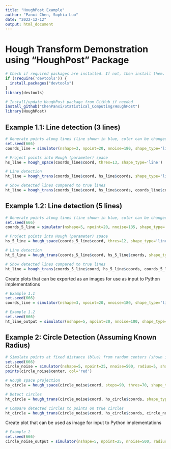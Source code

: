 ```yaml
---
title: "HoughPost Example"
author: "Panxi Chen, Sophia Luo"
date: "2022-12-12"
output: html_document
---
```


# Hough Transform Demonstration using "HoughPost" Package
```r
# Check if required packages are installed. If not, then install them.
if (!require('devtools')) {
  install.packages("devtools")
}
library(devtools)

# Install/update HoughPost package from GitHub if needed
install_github("ChenPanxi/Statistical_Computing/HoughPost")
library(HoughPost)
```

## Example 1.1: Line detection (3 lines)

```r
# Generate points along lines (line shown in blue, color can be changed)
set.seed(666)
coords_line = simulator(nshape=3, npoint=20, nnoise=180, shape_type='line', line_noise=TRUE, noise=TRUE)

# Project points into Hough (parameter) space
hs_line = hough_space(coords_line$coord, thres=13, shape_type='line')

# Line detection
ht_line = hough_trans(coords_line$coord, hs_line$coords, shape_type='line')

# Show detected lines compared to true lines
ht_line = hough_trans(coords_line$coord, hs_line$coords, coords_line$coord_shape, shape_type='line')
```

## Example 1.2: Line detection (5 lines)

```r
# Generate points along lines (line shown in blue, color can be changed)
set.seed(666)
coords_5_line = simulator(nshape=5, npoint=20, nnoise=135, shape_type='line', line_noise=TRUE, noise=TRUE)

# Project points into Hough (parameter) space
hs_5_line = hough_space(coords_5_line$coord, thres=12, shape_type='line')

# Line detection
ht_5_line = hough_trans(coords_5_line$coord, hs_5_line$coords, shape_type='line')

# Show detected lines compared to true lines
ht_line = hough_trans(coords_5_line$coord, hs_5_line$coords, coords_5_line$coord_shape, shape_type='line')
```

Create plots that can be exported as an images for use as input to Python implementations

```r
# Example 1.1
set.seed(666)
coords_line = simulator(nshape=3, npoint=20, nnoise=180, shape_type='line', show_simulation = FALSE, line_noise=TRUE, noise=TRUE)

# Example 1.2
set.seed(666)
ht_line_output = simulator(nshape=5, npoint=20, nnoise=100, shape_type='line', show_simulation=FALSE, noaxis=TRUE)
```

## Example 2: Circle Detection (Assuming Known Radius)

```r
# Simulate points at fixed distance (blue) from random centers (shown in red)
set.seed(666)
circle_noise = simulator(nshape=5, npoint=25, nnoise=500, radius=5, shape_type='circle', line_noise=TRUE, noise=TRUE)
points(circle_noise$center, col='red')

# Hough space projection
hs_circle = hough_space(circle_noise$coord, steps=90, thres=70, shape_type='circle')

# Detect circles
ht_circle = hough_trans(circle_noise$coord, hs_circle$coords, shape_type='circle')

# Compare detected circles to points on true circles
ht_circle = hough_trans(circle_noise$coord, hs_circle$coords, circle_noise$coord_shape, shape_type='circle')
```

Create plot that can be used as image for input to Python implementations

```r
# Example 2
set.seed(666)
circle_noise_output = simulator(nshape=5, npoint=25, nnoise=500, radius=5, shape_type='circle', show_simulation=FALSE, noaxis=TRUE)
```

